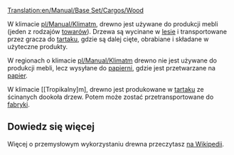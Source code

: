 [[Translation:en/Manual/Base Set/Cargos/Wood]]

{{pl/Manual/Base Set/Cargos/Ładunek|name=Wood
|image=en/Manual/Base Set/Cargos/Wood.png
|produced=[[pl/Manual/Base Set/Industries/Las|Las]] (Umiarkowany, Arktyczny), <br/>[[pl/Manual/Base Set/Industries/Tartak (tropikalny)|Tartak]] (Tropikalny)
|accepted=[[pl/Manual/Base Set/Industries/Tartak|Tartak]] (Umiarkowany), <br/>[[pl/Manual/Base Set/Industries/Zakład papierniczy|Zakład papierniczy]] (Arktyczny), <br>[[pl/Manual/Base Set/Industries/Fabryka|Fabryka]] (Tropikalny)
}}

W klimacie [[pl/Manual/Klimat]]m, drewno jest używane do produkcji mebli (jeden z rodzajów [[pl/Manual/Base Set/Cargos/Towary|towarów]]). Drzewa są wycinane w [[pl/Manual/Base Set/Industries/Las|lesie]] i transportowane przez gracza do [[pl/Manual/Base Set/Industries/Tartak|tartaku]], gdzie są dalej cięte, obrabiane i składane w użyteczne produkty.

W regionach o klimacie [[pl/Manual/Klimat]]m drewno nie jest używane do produkcji mebli, lecz wysyłane do [[pl/Manual/Base Set/Industries/Zakład papierniczy|papierni]], gdzie jest przetwarzane na [[pl/Manual/Base Set/Cargos/Papier|papier]].

W klimacie [[Tropikalny]m], drewno jest produkowane w [[pl/Manual/Base Set/Industries/Tartak (tropikalny)|tartaku]] ze ścinanych dookoła drzew. Potem może zostać przetransportowane do [[pl/Manual/Base Set/Industries/Fabryka|fabryki]].

==Dowiedz się więcej==
Więcej o przemysłowym wykorzystaniu drewna przeczytasz [https://pl.wikipedia.org/wiki/Tarcica na Wikipedii].
{{pl/Manual/Navbox Ładunek}}